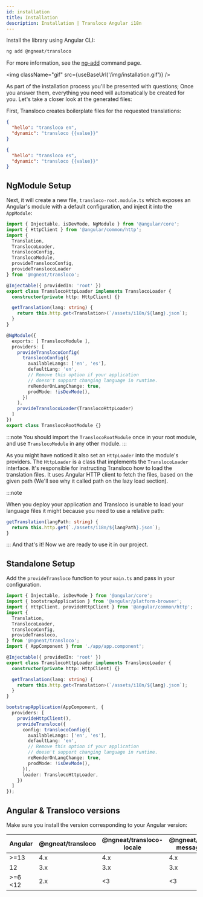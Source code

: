 ```yaml
---
id: installation
title: Installation
description: Installation | Transloco Angular i18n
---
```



Install the library using Angular CLI:
```bash
ng add @ngneat/transloco
```

For more information, see the [ng-add](../schematics/ng-add) command page.

<img className="gif" src={useBaseUrl('/img/installation.gif')} />

As part of the installation process you'll be presented with questions; Once you answer them, everything you need will automatically be created for you. Let's take a closer look at the generated files:

First, Transloco creates boilerplate files for the requested translations:

```json title="assets/i18n/en.json"
{
  "hello": "transloco en",
  "dynamic": "transloco {{value}}"
}
```

```json title="assets/i18n/es.json"
{
  "hello": "transloco es",
  "dynamic": "transloco {{value}}"
}
```

## NgModule Setup

Next, it will create a new file, `transloco-root.module.ts` which exposes an Angular's module with a default configuration, and inject it into the `AppModule`:

```ts title="transloco-root.module.ts"
import { Injectable, isDevMode, NgModule } from '@angular/core';
import { HttpClient } from '@angular/common/http';
import {
  Translation,
  TranslocoLoader,
  translocoConfig,
  TranslocoModule,
  provideTranslocoConfig,
  provideTranslocoLoader
} from '@ngneat/transloco';

@Injectable({ providedIn: 'root' })
export class TranslocoHttpLoader implements TranslocoLoader {
  constructor(private http: HttpClient) {}

  getTranslation(lang: string) {
    return this.http.get<Translation>(`/assets/i18n/${lang}.json`);
  }
}

@NgModule({
  exports: [ TranslocoModule ],
  providers: [
    provideTranslocoConfig(
      translocoConfig({
        availableLangs: ['en', 'es'],
        defaultLang: 'en',
        // Remove this option if your application
        // doesn't support changing language in runtime.
        reRenderOnLangChange: true,
        prodMode: !isDevMode(),
      })
    ),
    provideTranslocoLoader(TranslocoHttpLoader)
  ]
})
export class TranslocoRootModule {}
```

:::note
You should import the `TranslocoRootModule` once in your root module, and use `TranslocoModule` in any other module.
:::


As you might have noticed it also set an `HttpLoader` into the module's providers. The `HttpLoader` is a class that implements the `TranslocoLoader` interface. It's responsible for instructing Transloco how to load the translation files. It uses Angular HTTP client to fetch the files, based on the given path (We'll see why it called path on the lazy load section).

:::note

When you deploy your application and Transloco is unable to load your language files it might because you need to use a relative path:

```ts
getTranslation(langPath: string) {
  return this.http.get(`./assets/i18n/${langPath}.json`);
}
```
:::
And that's it! Now we are ready to use it in our project.

## Standalone Setup 

Add the `provideTransloco` function to your `main.ts` and pass in your configuration.

```ts title="main.ts"
import { Injectable, isDevMode } from '@angular/core';
import { bootstrapApplication } from '@angular/platform-browser';
import { HttpClient, provideHttpClient } from '@angular/common/http';
import {
  Translation,
  TranslocoLoader,
  translocoConfig,
  provideTransloco,
} from '@ngneat/transloco';
import { AppComponent } from './app/app.component';

@Injectable({ providedIn: 'root' })
export class TranslocoHttpLoader implements TranslocoLoader {
  constructor(private http: HttpClient) {}

  getTranslation(lang: string) {
    return this.http.get<Translation>(`/assets/i18n/${lang}.json`);
  }
}

bootstrapApplication(AppComponent, {
  providers: [
    provideHttpClient(),
    provideTransloco({
      config: translocoConfig({
        availableLangs: ['en', 'es'],
        defaultLang: 'en',
        // Remove this option if your application
        // doesn't support changing language in runtime.
        reRenderOnLangChange: true,
        prodMode: !isDevMode(),
      }),
      loader: TranslocoHttpLoader,
    })
  ]
});
```

## Angular & Transloco versions

Make sure you install the version corresponding to your Angular version:

| Angular         | @ngneat/transloco | @ngneat/transloco-locale | @ngneat/transloco-messageformat | @ngneat/transloco-preload-langs | @ngneat/transloco-persist-translations | @ngneat/transloco-persist-lang |
| --------------- | ----------------- | ------------------------ | ------------------------------- | ------------------------------- | -------------------------------------- | ------------------------------ |
| >=13            | 4.x               | 4.x                      | 4.x                             | 4.x                             | 4.x                                    | 4.x                            |
| 12              | 3.x               | 3.x                      | 3.x                             | 3.x                             | 3.x                                    | 3.x                            |
| >=6 <12         | 2.x               | <3                       | <3                              | <3                              | <3                                     | <3                             |
